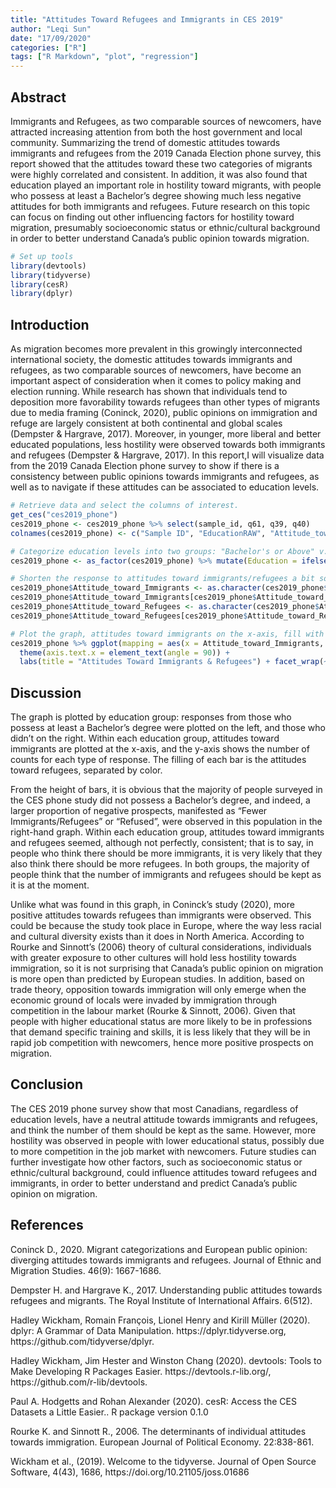 ```yaml
---
title: "Attitudes Toward Refugees and Immigrants in CES 2019"
author: "Leqi Sun"
date: "17/09/2020"
categories: ["R"]
tags: ["R Markdown", "plot", "regression"]
---
```

## Abstract 
  Immigrants and Refugees, as two comparable sources of newcomers, have attracted increasing attention from both the host government and local community. Summarizing the trend of domestic attitudes towards immigrants and refugees from the 2019 Canada Election phone survey, this report showed that the attitudes toward these two categories of migrants were highly correlated and consistent. In addition, it was also found that education played an important role in hostility toward migrants, with people who possess at least a Bachelor's degree showing much less negative attitudes for both immigrants and refugees. Future research on this topic can focus on finding out other influencing factors for hostility toward migration, presumably socioeconomic status or ethnic/cultural background in order to better understand Canada's public opinion towards migration. 
  
```r
# Set up tools 
library(devtools)
library(tidyverse)
library(cesR)
library(dplyr)
```
## Introduction
  As migration becomes more prevalent in this growingly interconnected international society, the domestic attitudes towards immigrants and refugees, as two comparable sources of newcomers, have become an important aspect of consideration when it comes to policy making and election running. While research has shown that individuals tend to deposition more favorability towards refugees than other types of migrants due to media framing (Coninck, 2020), public opinions on immigration and refuge are largely consistent at both continental and global scales (Dempster & Hargrave, 2017). Moreover, in younger, more liberal and better educated populations, less hostility were observed towards both immigrants and refugees (Dempster & Hargrave, 2017). In this report,I will visualize data from the 2019 Canada Election phone survey to show if there is a consistency between public opinions towards immigrants and refugees, as well as to navigate if these attitudes can be associated to education levels. 

```r
# Retrieve data and select the columns of interest. 
get_ces("ces2019_phone")
ces2019_phone <- ces2019_phone %>% select(sample_id, q61, q39, q40)
colnames(ces2019_phone) <- c("Sample ID", "EducationRAW", "Attitude_toward_Immigrants", "Attitude_toward_Refugees")

# Categorize education levels into two groups: "Bachelor's or Above" v.s. "Below Bachelor's". 
ces2019_phone <- as_factor(ces2019_phone) %>% mutate(Education = ifelse(EducationRAW == "(9) Bachelor's degree" | EducationRAW == "(10) Master's degree " | EducationRAW == "(11) Professional degree or doctorate" , "Bachelor's or Above", "Below Bacherlor's"))

# Shorten the response to attitudes toward immigrants/refugees a bit so they can be better visualize on the graph.
ces2019_phone$Attitude_toward_Immigrants <- as.character(ces2019_phone$Attitude_toward_Immigrants)
ces2019_phone$Attitude_toward_Immigrants[ces2019_phone$Attitude_toward_Immigrants == "(3) Or about the same number of immigrants as now"] <- "(3) Keep as the same"
ces2019_phone$Attitude_toward_Refugees <- as.character(ces2019_phone$Attitude_toward_Refugees)
ces2019_phone$Attitude_toward_Refugees[ces2019_phone$Attitude_toward_Refugees == "(3) Or about the same number of refugees as now"] <- "(3) Keep as the same"

# Plot the graph, attitudes toward immigrants on the x-axis, fill with attitudes toward refugees, facet by education. 
ces2019_phone %>% ggplot(mapping = aes(x = Attitude_toward_Immigrants, fill = Attitude_toward_Refugees)) + geom_histogram(stat="count", bins = 20, binwidth = 0.5) +
  theme(axis.text.x = element_text(angle = 90)) + 
  labs(title = "Attitudes Toward Immigrants & Refugees") + facet_wrap(~Education)
```
## Discussion 
  The graph is plotted by education group: responses from those who possess at least a Bachelor's degree were plotted on the left, and those who didn't on the right. Within each education group, attitudes toward immigrants are plotted at the x-axis, and the y-axis shows the number of counts for each type of response. The filling of each bar is the attitudes toward refugees, separated by color. 
  
  From the height of bars, it is obvious that the majority of people surveyed in the CES phone study did not possess a Bachelor's degree, and indeed, a larger proportion of negative prospects, manifested as "Fewer Immigrants/Refugees" or "Refused", were observed in this population in the right-hand graph. Within each education group, attitudes toward immigrants and refugees seemed, although not perfectly, consistent; that is to say, in people who think there should be more immigrants, it is very likely that they also think there should be more refugees. In both groups, the majority of people think that the number of immigrants and refugees should be kept as it is at the moment. 

  Unlike what was found in this graph, in Coninck's study (2020), more positive attitudes towards refugees than immigrants were observed. This could be because the study took place in Europe, where the way less racial and cultural diversity exists than it does in North America. According to Rourke and Sinnott's (2006) theory of cultural considerations, individuals with greater exposure to other cultures will hold less hostility towards immigration, so it is not surprising that Canada's public opinion on migration is more open than predicted by European studies. In addition, based on trade theory, opposition towards immigration will only emerge when the economic ground of locals were invaded by immigration through competition in the labour market (Rourke & Sinnott, 2006). Given that people with higher educational status are more likely to be in professions that demand specific training and skills, it is less likely that they will be in rapid job competition with newcomers, hence more positive prospects on migration. 
  
## Conclusion
The CES 2019 phone survey show that most Canadians, regardless of education levels, have a neutral attitude towards immigrants and refugees, and think the number of them should be kept as the same. However, more hostility was observed in people with lower educational status, possibly due to more competition in the job market with newcomers. Future studies can further investigate how other factors, such as socioeconomic status or ethnic/cultural background, could influence attitudes toward refugees and immigrants, in order to better understand and predict Canada's public opinion on migration. 

## References 
Coninck D., 2020. Migrant categorizations and European public opinion: diverging attitudes towards immigrants and refugees. Journal of Ethnic and Migration Studies. 46(9): 1667-1686.  

Dempster H. and Hargrave K., 2017. Understanding public attitudes towards refugees and migrants. The Royal Institute of International Affairs. 6(512). 

Hadley Wickham, Romain François, Lionel Henry and Kirill Müller (2020). dplyr: A Grammar of Data Manipulation.
  https://dplyr.tidyverse.org, https://github.com/tidyverse/dplyr.
  
Hadley Wickham, Jim Hester and Winston Chang (2020). devtools: Tools to Make Developing R Packages Easier.
  https://devtools.r-lib.org/, https://github.com/r-lib/devtools.
  
Paul A. Hodgetts and Rohan Alexander (2020). cesR: Access the CES Datasets a Little Easier.. R package version 0.1.0

Rourke K. and Sinnott R., 2006. The determinants of individual attitudes towards immigration. European Journal of Political Economy. 22:838-861. 

Wickham et al., (2019). Welcome to the tidyverse. Journal of Open Source Software, 4(43), 1686,
  https://doi.org/10.21105/joss.01686
